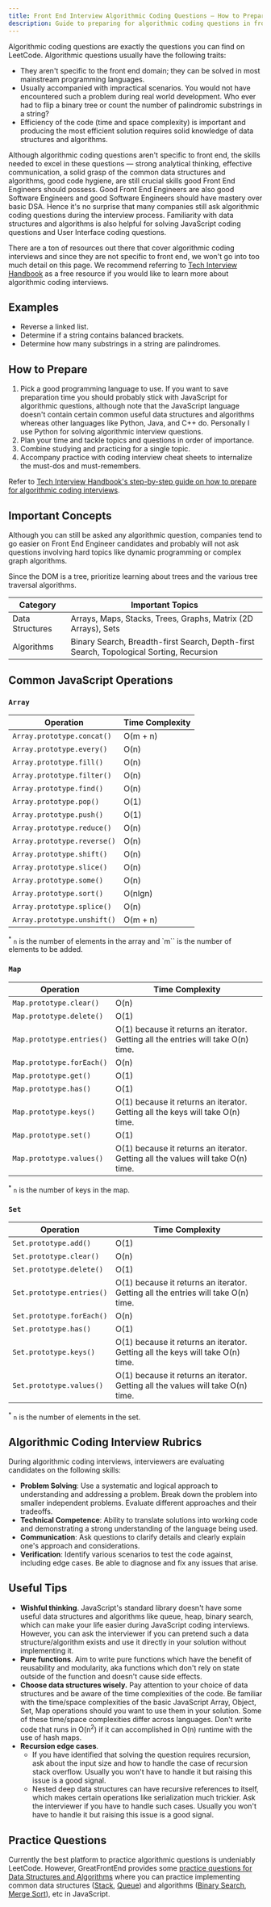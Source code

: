 ```yaml
---
title: Front End Interview Algorithmic Coding Questions — How to Prepare
description: Guide to preparing for algorithmic coding questions in front end / web developer interviews — Concepts to know, interview rubrics, and important practice questions.
---
```


Algorithmic coding questions are exactly the questions you can find on LeetCode. Algorithmic questions usually have the following traits:

-   They aren't specific to the front end domain; they can be solved in most mainstream programming languages.
-   Usually accompanied with impractical scenarios. You would not have encountered such a problem during real world development. Who ever had to flip a binary tree or count the number of palindromic substrings in a string?
-   Efficiency of the code (time and space complexity) is important and producing the most efficient solution requires solid knowledge of data structures and algorithms.

Although algorithmic coding questions aren't specific to front end, the skills needed to excel in these questions — strong analytical thinking, effective communication, a solid grasp of the common data structures and algorithms, good code hygiene, are still crucial skills good Front End Engineers should possess. Good Front End Engineers are also good Software Engineers and good Software Engineers should have mastery over basic DSA. Hence it's no surprise that many companies still ask algorithmic coding questions during the interview process. Familiarity with data structures and algorithms is also helpful for solving JavaScript coding questions and User Interface coding questions.

There are a ton of resources out there that cover algorithmic coding interviews and since they are not specific to front end, we won't go into too much detail on this page. We recommend referring to [Tech Interview Handbook](https://www.techinterviewhandbook.org) as a free resource if you would like to learn more about algorithmic coding interviews.

## Examples

-   Reverse a linked list.
-   Determine if a string contains balanced brackets.
-   Determine how many substrings in a string are palindromes.

## How to Prepare

1.  Pick a good programming language to use. If you want to save preparation time you should probably stick with JavaScript for algorithmic questions, although note that the JavaScript language doesn't contain certain common useful data structures and algorithms whereas other languages like Python, Java, and C++ do. Personally I use Python for solving algorithmic interview questions.
2.  Plan your time and tackle topics and questions in order of importance.
3.  Combine studying and practicing for a single topic.
4.  Accompany practice with coding interview cheat sheets to internalize the must-dos and must-remembers.

Refer to [Tech Interview Handbook's step-by-step guide on how to prepare for algorithmic coding interviews](https://www.techinterviewhandbook.org/coding-interview-prep/).

## Important Concepts

Although you can still be asked any algorithmic question, companies tend to go easier on Front End Engineer candidates and probably will not ask questions involving hard topics like dynamic programming or complex graph algorithms.

Since the DOM is a tree, prioritize learning about trees and the various tree traversal algorithms.

| Category        | Important Topics                                                                        |
| --------------- | --------------------------------------------------------------------------------------- |
| Data Structures | Arrays, Maps, Stacks, Trees, Graphs, Matrix (2D Arrays), Sets                           |
| Algorithms      | Binary Search, Breadth-first Search, Depth-first Search, Topological Sorting, Recursion |

## Common JavaScript Operations

### `Array`

| Operation                   | Time Complexity |
| --------------------------- | --------------- |
| `Array.prototype.concat()`  | O(m + n)        |
| `Array.prototype.every()`   | O(n)            |
| `Array.prototype.fill()`    | O(n)            |
| `Array.prototype.filter()`  | O(n)            |
| `Array.prototype.find()`    | O(n)            |
| `Array.prototype.pop()`     | O(1)            |
| `Array.prototype.push()`    | O(1)            |
| `Array.prototype.reduce()`  | O(n)            |
| `Array.prototype.reverse()` | O(n)            |
| `Array.prototype.shift()`   | O(n)            |
| `Array.prototype.slice()`   | O(n)            |
| `Array.prototype.some()`    | O(n)            |
| `Array.prototype.sort()`    | O(nlgn)         |
| `Array.prototype.splice()`  | O(n)            |
| `Array.prototype.unshift()` | O(m + n)        |

<sup>*</sup> `n` is the number of elements in the array and `m`` is the number of
elements to be added.

### `Map`

| Operation                 | Time Complexity                                                                   |
| ------------------------- | --------------------------------------------------------------------------------- |
| `Map.prototype.clear()`   | O(n)                                                                              |
| `Map.prototype.delete()`  | O(1)                                                                              |
| `Map.prototype.entries()` | O(1) because it returns an iterator. Getting all the entries will take O(n) time. |
| `Map.prototype.forEach()` | O(n)                                                                              |
| `Map.prototype.get()`     | O(1)                                                                              |
| `Map.prototype.has()`     | O(1)                                                                              |
| `Map.prototype.keys()`    | O(1) because it returns an iterator. Getting all the keys will take O(n) time.    |
| `Map.prototype.set()`     | O(1)                                                                              |
| `Map.prototype.values()`  | O(1) because it returns an iterator. Getting all the values will take O(n) time.  |

<sup>*</sup> `n` is the number of keys in the map.

### `Set`

| Operation                 | Time Complexity                                                                   |
| ------------------------- | --------------------------------------------------------------------------------- |
| `Set.prototype.add()`     | O(1)                                                                              |
| `Set.prototype.clear()`   | O(n)                                                                              |
| `Set.prototype.delete()`  | O(1)                                                                              |
| `Set.prototype.entries()` | O(1) because it returns an iterator. Getting all the entries will take O(n) time. |
| `Set.prototype.forEach()` | O(n)                                                                              |
| `Set.prototype.has()`     | O(1)                                                                              |
| `Set.prototype.keys()`    | O(1) because it returns an iterator. Getting all the keys will take O(n) time.    |
| `Set.prototype.values()`  | O(1) because it returns an iterator. Getting all the values will take O(n) time.  |

<sup>*</sup> `n` is the number of elements in the set.

## Algorithmic Coding Interview Rubrics

During algorithmic coding interviews, interviewers are evaluating candidates on the following skills:

-   **Problem Solving**: Use a systematic and logical approach to understanding and addressing a problem. Break down the problem into smaller independent problems. Evaluate different approaches and their tradeoffs.
-   **Technical Competence**: Ability to translate solutions into working code and demonstrating a strong understanding of the language being used.
-   **Communication**: Ask questions to clarify details and clearly explain one's approach and considerations.
-   **Verification**: Identify various scenarios to test the code against, including edge cases. Be able to diagnose and fix any issues that arise.

## Useful Tips

-   **Wishful thinking**. JavaScript's standard library doesn't have some useful data structures and algorithms like queue, heap, binary search, which can make your life easier during JavaScript coding interviews. However, you can ask the interviewer if you can pretend such a data structure/algorithm exists and use it directly in your solution without implementing it.
-   **Pure functions**. Aim to write pure functions which have the benefit of reusability and modularity, aka functions which don't rely on state outside of the function and doesn't cause side effects.
-   **Choose data structures wisely.** Pay attention to your choice of data structures and be aware of the time complexities of the code. Be familiar with the time/space complexities of the basic JavaScript Array, Object, Set, Map operations should you want to use them in your solution. Some of these time/space complexities differ across languages. Don't write code that runs in O(n<sup>2</sup>) if it can accomplished in O(n) runtime with the use of hash maps.
-   **Recursion edge cases**.
    -   If you have identified that solving the question requires recursion, ask about the input size and how to handle the case of recursion stack overflow. Usually you won't have to handle it but raising this issue is a good signal.
    -   Nested deep data structures can have recursive references to itself, which makes certain operations like serialization much trickier. Ask the interviewer if you have to handle such cases. Usually you won't have to handle it but raising this issue is a good signal.

## Practice Questions

Currently the best platform to practice algorithmic questions is undeniably LeetCode. However, GreatFrontEnd provides some [practice questions for Data Structures and Algorithms](/questions/js/coding/data-structures-algorithms) where you can practice implementing common data structures ([Stack](/questions/javascript/stack), [Queue](/questions/javascript/queue)) and algorithms ([Binary Search](/questions/javascript/binary-search), [Merge Sort](/questions/javascript/merge-sort)), etc in JavaScript.
